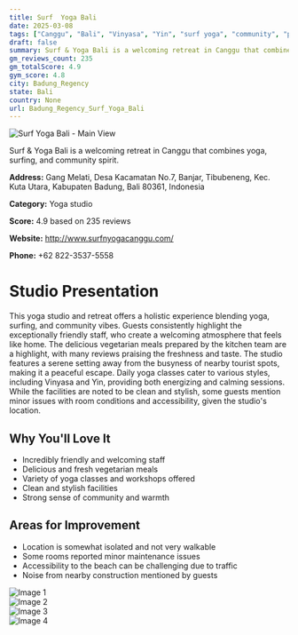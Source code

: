 ```yaml
---
title: Surf  Yoga Bali
date: 2025-03-08
tags: ["Canggu", "Bali", "Vinyasa", "Yin", "surf yoga", "community", "peaceful setting", "Badung Regency"]  
draft: false
summary: Surf & Yoga Bali is a welcoming retreat in Canggu that combines yoga, surfing, and community spirit.
gm_reviews_count: 235
gm_totalScore: 4.9
gym_score: 4.8
city: Badung_Regency
state: Bali
country: None
url: Badung_Regency_Surf_Yoga_Bali
---
```


<div className="aspect-[16/9] relative my-8">
  <img 
    src="https://lh5.googleusercontent.com/p/AF1QipPfOazCFwQNVmGUmEgVi8O51Fi6HQX-Nk6y6v_9=w1920-h1080-k-no"
    alt="Surf  Yoga Bali - Main View"
    className="object-cover absolute inset-0 w-full h-full rounded-lg"
  />
</div>

Surf & Yoga Bali is a welcoming retreat in Canggu that combines yoga, surfing, and community spirit.

**Address:** Gang Melati, Desa Kacamatan No.7, Banjar, Tibubeneng, Kec. Kuta Utara, Kabupaten Badung, Bali 80361, Indonesia

**Category:** Yoga studio

**Score:** 4.9 based on 235 reviews

**Website:** http://www.surfnyogacanggu.com/

**Phone:** +62 822-3537-5558

# Studio Presentation

This yoga studio and retreat offers a holistic experience blending yoga, surfing, and community vibes. Guests consistently highlight the exceptionally friendly staff, who create a welcoming atmosphere that feels like home. The delicious vegetarian meals prepared by the kitchen team are a highlight, with many reviews praising the freshness and taste. The studio features a serene setting away from the busyness of nearby tourist spots, making it a peaceful escape. Daily yoga classes cater to various styles, including Vinyasa and Yin, providing both energizing and calming sessions. While the facilities are noted to be clean and stylish, some guests mention minor issues with room conditions and accessibility, given the studio's location.

## Why You'll Love It

- Incredibly friendly and welcoming staff
- Delicious and fresh vegetarian meals
- Variety of yoga classes and workshops offered
- Clean and stylish facilities
- Strong sense of community and warmth

## Areas for Improvement

- Location is somewhat isolated and not very walkable
- Some rooms reported minor maintenance issues
- Accessibility to the beach can be challenging due to traffic
- Noise from nearby construction mentioned by guests

<div className="grid grid-cols-1 xl:grid-cols-2 gap-4 my-8">
<div className="aspect-[4/3] relative"><img src="https://lh3.googleusercontent.com/p/AF1QipOGim8-uHO70tHXDuD-U2b_rJcnjUCWyBeSRdn-=w1920-h1080-k-no" alt="Image 1" className="object-cover absolute inset-0 w-full h-full rounded-lg" /></div>
<div className="aspect-[4/3] relative"><img src="https://lh5.googleusercontent.com/p/AF1QipOXx6H65C8TxjZtHFBQsDKh6-GEDfvOeZL-nmaz=w1920-h1080-k-no" alt="Image 2" className="object-cover absolute inset-0 w-full h-full rounded-lg" /></div>
<div className="aspect-[4/3] relative"><img src="https://lh5.googleusercontent.com/p/AF1QipO8fMZccNulJVBs8vYP7d5N0MZarOgo77GPSLb8=w1920-h1080-k-no" alt="Image 3" className="object-cover absolute inset-0 w-full h-full rounded-lg" /></div>
<div className="aspect-[4/3] relative"><img src="https://lh5.googleusercontent.com/p/AF1QipODNw80wZNkP1uA1-Ko3ZIWd_eY-DbxKrQn8k0U=w1920-h1080-k-no" alt="Image 4" className="object-cover absolute inset-0 w-full h-full rounded-lg" /></div>
</div>